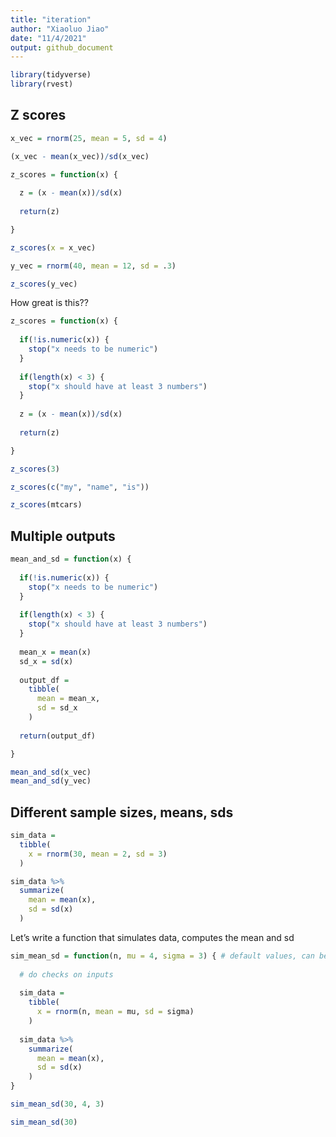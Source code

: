 ```yaml
---
title: "iteration"
author: "Xiaoluo Jiao"
date: "11/4/2021"
output: github_document
---
```


```r
library(tidyverse)
library(rvest)
```

## Z scores

```r
x_vec = rnorm(25, mean = 5, sd = 4)

(x_vec - mean(x_vec))/sd(x_vec)

z_scores = function(x) {
  
  z = (x - mean(x))/sd(x)
  
  return(z)

}

z_scores(x = x_vec)

y_vec = rnorm(40, mean = 12, sd = .3)

z_scores(y_vec)
```

How great is this??

```r
z_scores = function(x) {
  
  if(!is.numeric(x)) {
    stop("x needs to be numeric")
  }
  
  if(length(x) < 3) {
    stop("x should have at least 3 numbers")
  }
  
  z = (x - mean(x))/sd(x)
  
  return(z)

}
```


```r
z_scores(3)

z_scores(c("my", "name", "is"))

z_scores(mtcars)
```

## Multiple outputs

```r
mean_and_sd = function(x) {
  
  if(!is.numeric(x)) {
    stop("x needs to be numeric")
  }
  
  if(length(x) < 3) {
    stop("x should have at least 3 numbers")
  }
  
  mean_x = mean(x)
  sd_x = sd(x)
  
  output_df = 
    tibble(
      mean = mean_x,
      sd = sd_x
    )
  
  return(output_df)

}

mean_and_sd(x_vec)
mean_and_sd(y_vec)
```

## Different sample sizes, means, sds

```r
sim_data = 
  tibble(
    x = rnorm(30, mean = 2, sd = 3)
  )

sim_data %>% 
  summarize(
    mean = mean(x), 
    sd = sd(x)
  )
```

Let's write a function that simulates data, computes the mean and sd

```r
sim_mean_sd = function(n, mu = 4, sigma = 3) { # default values, can be updated later
  
  # do checks on inputs
  
  sim_data = 
    tibble(
      x = rnorm(n, mean = mu, sd = sigma)
    )
  
  sim_data %>% 
    summarize(
      mean = mean(x), 
      sd = sd(x)
    )
}

sim_mean_sd(30, 4, 3)

sim_mean_sd(30)
```


